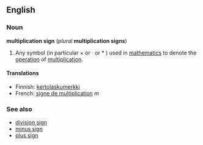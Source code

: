 ==English==
===Noun===
'''multiplication sign''' (''plural'' '''multiplication signs''')

#Any symbol (in particular &times; or &middot; or * ) used in [[mathematics]] to denote the [[operation]] of [[multiplication]].

====Translations====
*Finnish: [[kertolaskumerkki]]
*French: [[signe de multiplication]] ''m''

===See also===
*[[division sign]]
*[[minus sign]]
*[[plus sign]]

<!-- Please note the following when editing this page:

* A multiplication sign is a mathematical symbol, not a punctuation mark.

-->